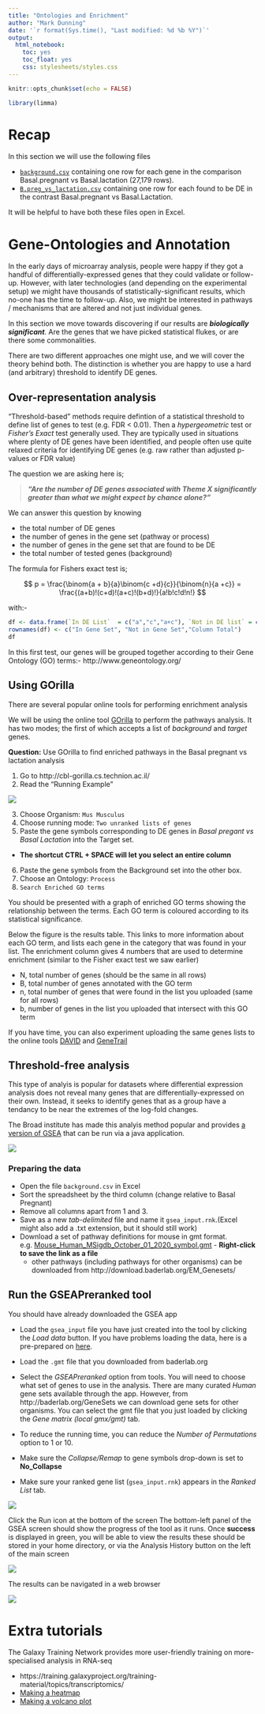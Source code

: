 ```yaml
---
title: "Ontologies and Enrichment"
author: "Mark Dunning"
date: '`r format(Sys.time(), "Last modified: %d %b %Y")`'
output: 
  html_notebook: 
    toc: yes
    toc_float: yes
    css: stylesheets/styles.css
---
```


```r
knitr::opts_chunk$set(echo = FALSE)
```


```r
library(limma)
```

# Recap

In this section we will use the following files

- [`background.csv`](background.csv) containing one row for each gene in the comparison Basal.pregnant vs Basal.lactation (27,179 rows).
- [`B.preg_vs_lactation.csv`](B.preg_vs_lactation.csv) containing one row for each found to be DE in the contrast Basal.pregnant vs Basal.Lactation.

It will be helpful to have both these files open in Excel.

# Gene-Ontologies and Annotation


In the early days of microarray analysis, people were happy if they got a handful of differentially-expressed genes that they could validate or follow-up. However, with later technologies (and depending on the experimental setup) we might have thousands of statistically-significant results, which no-one has the time to follow-up. Also, we might be interested in pathways / mechanisms that are altered and not just individual genes.

In this section we move towards discovering if our results are ***biologically significant***. Are the genes that we have picked statistical flukes, or are there some commonalities. 

There are two different approaches one might use, and we will cover the theory behind both. The distinction is whether you are happy to use a hard (and arbitrary) threshold to identify DE genes.


## Over-representation analysis

"Threshold-based" methods require defintion of a statistical threshold to define list of genes to test (e.g. FDR < 0.01). Then a *hypergeometric* test or *Fisher's Exact* test generally used. They are typically used in situations where plenty of DE genes have been identified, and people often use quite relaxed criteria for identifying DE genes (e.g. raw rather than adjusted p-values or FDR value)

The question we are asking here is;

> ***"Are the number of DE genes associated with Theme X significantly greater than what we might expect by chance alone?"***

We can answer this question by knowing

- the total number of DE genes
- the number of genes in the gene set (pathway or process)
- the number of genes in the gene set that are found to be DE
- the total number of tested genes (background)

The formula for Fishers exact test is;

$$ p = \frac{\binom{a + b}{a}\binom{c +d}{c}}{\binom{n}{a +c}} = \frac{(a+b)!(c+d)!(a+c)!(b+d)!}{a!b!c!d!n!} $$

with:-

```r
df <- data.frame(`In DE List`  = c("a","c","a+c"), `Not in DE list` = c("b","d","b+d"), RowTotal = c("a +b","c+d","a+b+c+d (=n)"))
rownames(df) <- c("In Gene Set", "Not in Gene Set","Column Total")
df
```

In this first test, our genes will be grouped together according to their Gene Ontology (GO) terms:- http://www.geneontology.org/


## Using GOrilla

There are several popular online tools for performing enrichment analysis

We will be using the online tool [GOrilla](http://cbl-gorilla.cs.technion.ac.il/) to perform the pathways analysis. It has two modes; the first of which accepts a list of *background* and *target* genes. 

<div class="alert alert-warning">
**Question:**
Use GOrilla to find enriched pathways in the Basal pregnant vs lactation analysis
</div>

1. Go to http://cbl-gorilla.cs.technion.ac.il/
2. Read the “Running Example”

![](media/gorilla-example.png)

3. Choose Organism: `Mus Musculus`
4. Choose running mode: `Two unranked lists of genes`
5. Paste the gene symbols corresponding to DE genes in *Basal pregant vs Basal Lactation* into the Target set.
  + **The shortcut CTRL + SPACE will let you select an entire column**
6. Paste the gene symbols from the Background set into the other box.
7. Choose an Ontology: `Process`
8. `Search Enriched GO terms`

You should be presented with a graph of enriched GO terms showing the relationship between the terms. Each GO term is coloured according to its statistical significance.

Below the figure is the results table. This links to more information about each GO term, and lists each gene in the category that was found in your list. The enrichment column gives 4 numbers that are used to determine enrichment (similar to the Fisher exact test we saw earlier)

- N, total number of genes (should be the same in all rows)
- B, total number of genes annotated with the GO term
- n, total number of genes that were found in the list you uploaded (same for all rows)
- b, number of genes in the list you uploaded that intersect with this GO term

If you have time, you can also experiment uploading the same genes lists to the online tools [DAVID](https://david.ncifcrf.gov/tools.jsp) and [GeneTrail](https://genetrail2.bioinf.uni-sb.de/)




## Threshold-free analysis

This type of analyis is popular for datasets where differential expression analysis does not reveal many genes that are differentially-expressed on their own. Instead, it seeks to identify genes that as a group have a tendancy to be near the extremes of the log-fold changes.

The Broad institute has made this analyis method popular and provides [a version of GSEA](http://software.broadinstitute.org/gsea/index.jsp) that can be run via a java application. 

![](media/overexpressed-gsea.png)

### Preparing the data


- Open the file `background.csv` in Excel
- Sort the spreadsheet by the third column (change relative to Basal Pregnant)
- Remove all columns apart from 1 and 3.
- Save as a new *tab-delimited* file and name it `gsea_input.rnk`.(Excel might also add a .txt extension, but it should still work)
- Download a set of pathway definitions for mouse in gmt format. e.g. [Mouse_Human_MSigdb_October_01_2020_symbol.gmt](http://download.baderlab.org/EM_Genesets/October_01_2020/Mouse/symbol/Pathways/Mouse_Human_MSigdb_October_01_2020_symbol.gmt) - **Right-click to save the link as a file**
  + other pathways (including pathways for other organisms) can be downloaded from http://download.baderlab.org/EM_Genesets/


## Run the GSEAPreranked tool

You should have already downloaded the GSEA app

- Load the `gsea_input` file you have just created into the tool by clicking the *Load data* button. If you have problems loading the data, here is a pre-prepared on [here](gsea_input.rnk.txt).

- Load the `.gmt` file that you downloaded from baderlab.org

- Select the *GSEAPreranked* option from tools. You will need to choose what set of genes to use in the analysis. There are many curated *Human* gene sets available through the app. However, from http://baderlab.org/GeneSets we can download gene sets for other organisms. You can select the gmt file that you just loaded by clicking the *Gene matrix (local gmx/gmt)* tab.

- To reduce the running time, you can reduce the *Number of Permutations* option to 1 or 10. 

- Make sure the *Collapse/Remap* to gene symbols drop-down is set to **No_Collapse**

- Make sure your ranked gene list (`gsea_input.rnk`) appears in the *Ranked List* tab.

![](media/gsea_settings.PNG)

Click the Run icon at the bottom of the screen
The bottom-left panel of the GSEA screen should show the progress of the tool as it runs. Once **success** is displayed in green, you will be able to view the results 
these should be stored in your home directory, or via the Analysis History button on the left of the main screen

![](media/gsea_sucess.PNG)

The results can be navigated in a web browser

![](media/gsea_results.PNG)

# Extra tutorials

The Galaxy Training Network provides more user-friendly training on more-specialised analysis in RNA-seq

- https://training.galaxyproject.org/training-material/topics/transcriptomics/
- [Making a heatmap](https://training.galaxyproject.org/training-material/topics/transcriptomics/tutorials/rna-seq-viz-with-heatmap2/tutorial.html)
- [Making a volcano plot](https://training.galaxyproject.org/training-material/topics/transcriptomics/tutorials/rna-seq-viz-with-volcanoplot/tutorial.html)


